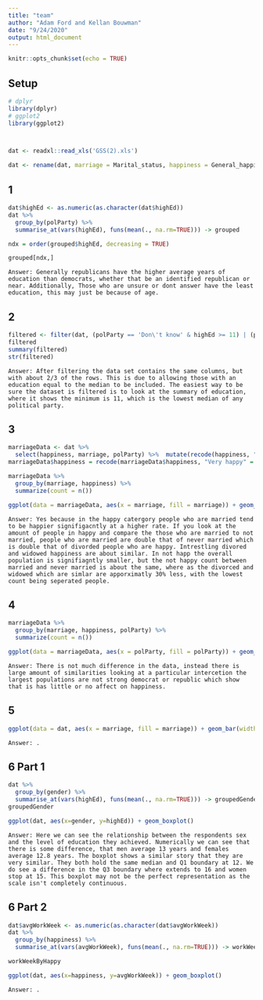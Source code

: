 ```yaml
---
title: "team"
author: "Adam Ford and Kellan Bouwman"
date: "9/24/2020"
output: html_document
---
```


```r
knitr::opts_chunk$set(echo = TRUE)
```


## Setup
```r
# dplyr
library(dplyr)
# ggplot2
library(ggplot2)



dat <- readxl::read_xls('GSS(2).xls')

dat <- rename(dat, marriage = Marital_status, happiness = General_happiness, polParty = Political_party_affiliation, avgWorkWeek = Number_of_hours_usually_work_a_week, highEd = Highest_year_of_school_completed, gender = Respondents_sex)
```

## 1
```r
dat$highEd <- as.numeric(as.character(dat$highEd))
dat %>%
  group_by(polParty) %>%
  summarise_at(vars(highEd), funs(mean(., na.rm=TRUE))) -> grouped

ndx = order(grouped$highEd, decreasing = TRUE)

grouped[ndx,]

```
     
    Answer: Generally republicans have the higher average years of education than democrats, whether that be an identified republican or near. Additionally, Those who are unsure or dont answer have the least education, this may just be because of age.

## 2
```r
filtered <- filter(dat, (polParty == 'Don\'t know' & highEd >= 11) | (polParty == 'Ind,near dem' & highEd >= 13) | ( polParty == 'Ind,near rep' & highEd >= 13) | (polParty == 'Independent' & highEd >= 12) | (polParty == 'No answer' & highEd >= 12) | (polParty == 'Not str democrat' & highEd >= 12) | ( polParty == 'Not str republican' & highEd >= 13) | (polParty == 'Other party' & highEd >= 13) |  (polParty == 'Strong democrat' & highEd >= 12) | (polParty == 'Strong republican' & highEd>= 12))
filtered
summary(filtered)
str(filtered)
```

    Answer: After filtering the data set contains the same columns, but with about 2/3 of the rows. This is due to allowing those with an education equal to the median to be included. The easiest way to be sure the dataset is filtered is to look at the summary of education, where it shows the minimum is 11, which is the lowest median of any political party. 

## 3
```r

marriageData <- dat %>%
  select(happiness, marriage, polParty) %>%  mutate(recode(happiness, "Very happy" = "Happy", "Pretty happy" = "Happy"))
marriageData$happiness = recode(marriageData$happiness, "Very happy" = "Happy", "Pretty happy" = "Happy", "Not too happy" = "Not Happy", "Don't know" = "NA", "Not applicable" = "NA", "No answer" = "NA")

marriageData %>%
  group_by(marriage, happiness) %>%
  summarize(count = n())

ggplot(data = marriageData, aes(x = marriage, fill = marriage)) + geom_bar(width=0.7, stat='count') + facet_wrap(~happiness, drop = TRUE, scales = "free_y") + theme(axis.title.x=element_blank(), axis.text.x=element_blank(), axis.ticks.x=element_blank())
```

    Answer: Yes because in the happy catergory people who are married tend to be happier signifigacntly at a higher rate. If you look at the amount of people in happy and compare the those who are married to not married, people who are married are double that of never married which is double that of divorded people who are happy. Intrestling divored and widowed happiness are about similar. In not happ the overall population is signifiagntly smaller, but the not happy count between married and never married is about the same, where as the divorced and widowed which are simlar are apporximatly 30% less, with the lowest count being seperated people.  

## 4
```r
marriageData %>%
  group_by(marriage, happiness, polParty) %>%
  summarize(count = n())

ggplot(data = marriageData, aes(x = polParty, fill = polParty)) + geom_bar() + facet_grid(happiness ~ marriage, drop = TRUE, scales = "free_y") + theme(axis.title.x=element_blank(), axis.text.x=element_blank(), axis.ticks.x=element_blank())
```

    Answer: There is not much difference in the data, instead there is large amount of similarities looking at a particular intercetion the largest populations are not strong democrat or republic which show that is has little or no affect on happiness. 
    
## 5
```r



ggplot(data = dat, aes(x = marriage, fill = marriage)) + geom_bar(width=0.7) + facet_wrap(~gender, drop = TRUE) + theme(axis.title.x=element_blank(), axis.text.x=element_blank(), axis.ticks.x=element_blank())
```

    Answer: . 

## 6 Part 1
```r
dat %>%
  group_by(gender) %>%
  summarise_at(vars(highEd), funs(mean(., na.rm=TRUE))) -> groupedGender
groupedGender

ggplot(dat, aes(x=gender, y=highEd)) + geom_boxplot()
```

    Answer: Here we can see the relationship between the respondents sex and the level of education they achieved. Numerically we can see that there is some difference, that men average 13 years and females average 12.8 years. The boxplot shows a similar story that they are very similar. They both hold the same median and Q1 boundary at 12. We do see a difference in the Q3 boundary where extends to 16 and women stop at 15. This boxplot may not be the perfect representation as the scale isn't completely continuous. 


## 6 Part 2
```r
dat$avgWorkWeek <- as.numeric(as.character(dat$avgWorkWeek))
dat %>%
  group_by(happiness) %>%
  summarise_at(vars(avgWorkWeek), funs(mean(., na.rm=TRUE))) -> workWeekByHappy

workWeekByHappy

ggplot(dat, aes(x=happiness, y=avgWorkWeek)) + geom_boxplot()
```

    Answer: . 
